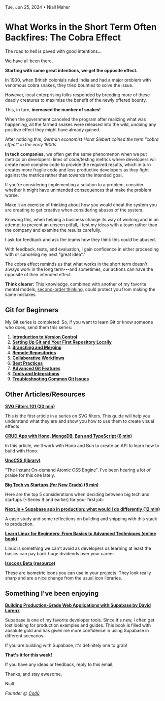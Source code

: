 Tue, Jun 25, 2024 • Niall Maher

# What Works in the Short Term Often Backfires: The Cobra Effect

The road to hell is paved with good intentions...

We have all been there.

**Starting with some great intentions, we get the opposite effect.**

In 1900, when British colonials ruled India and had a major problem with venomous cobra snakes, they tried bounties to solve the issue.

However, local enterprising folks responded by breeding more of these deadly creatures to maximize the benefit of the newly offered bounty.

This, in turn, **increased the number of snakes!**

When the government canceled the program after realizing what was happening, all the farmed snakes were released into the wild, undoing any positive effect they might have already gained.

After noticing this, _German economist Horst Siebert coined the term "cobra effect" in the early 1900s._

**In tech companies,** we often get the same phenomenon when we put metrics on developers; lines of code/testing metrics where developers will create more complex code to provide the required results, which in turn creates more fragile code and less productive developers as they fight against the metrics rather than towards the intended goal.

If you're considering implementing a solution to a problem, consider whether it might have unintended consequences that make the problem worse.

Make it an exercise of thinking about how you would cheat the system you are creating to get creative when considering abuses of the system.

Knowing this, when helping a business change its way of working and in an attempt to prevent an unseen pitfall, I test my ideas with a team rather than the company and examine the results carefully.

I ask for feedback and ask the teams how they think this could be abused.

With feedback, tests, and evaluation, I gain confidence in either proceeding with or canceling my next "great idea"."

The cobra effect reminds us that what works in the short term doesn't always work in the long term---and sometimes, our actions can have the opposite of their intended effect.

**Think clearer:** This knowledge, combined with another of my favorite mental models, [second-order thinking](https://fs.blog/second-order-thinking/), could protect you from making the same mistakes.

## Git for Beginners

My Git series is completed. So, if you want to learn Git or know someone who does, send them this series:

1.  **[Introduction to Version Control](https://www.codu.co/articles/introduction-to-version-control-udm5ck8m)**
2.  **[Setting Up Git and Your First Repository Locally](https://www.codu.co/articles/setting-up-git-and-your-first-repository-locally-d714w5ca)**
3.  **[Branching and Merging](https://www.codu.co/articles/branching-and-merging-q12ruolx)**
4.  **[Remote Repositories](https://www.codu.co/articles/remote-repositories-and-collaboration-z7hkxpy3)**
5.  **[Collaborative Workflows](https://www.codu.co/articles/collaborative-workflows-nbqw0bog)**
6.  **[Best Practices](https://www.codu.co/articles/git-best-practices-dt_n9hso)**
7.  **[Advanced Git Features](https://www.codu.co/articles/advanced-git-features-qqhpvwt5)**
8.  **[Tools and Integrations](https://www.codu.co/articles/git-tools-and-integrations-di2oifai)**
9.  **[Troubleshooting Common Git Issues](https://www.codu.co/articles/troubleshooting-common-git-issues-c4zwb1nh)**

## Other Articles/Resources

**[SVG Filters 101 (20 min)](https://tympanus.net/codrops/2019/01/15/svg-filters-101/)**

This is the first article in a series on SVG filters. This guide will help you understand what they are and show you how to use them to create visual effects.

**[CRUD App with Hono, MongoDB, Bun and TypeScript (6 min)](https://www.codu.co/articles/crud-app-with-hono-mongodb-bun-and-typescript-kgb7jl9r)**

In this article, we'll work with Hono and Bun to create an API to learn how to build with Hono.

**[UnoCSS (library)](https://unocss.dev/)**

"The Instant On-demand Atomic CSS Engine". I've been hearing a lot of praise for this one lately.

**[Big Tech vs Startups (for New Grads) (5 min)](https://www.developing.dev/p/big-tech-vs-startups-for-new-grads)**

Here are the top 5 considerations when deciding between big tech and startups (~Series B and earlier) for your first job:

**[Next.js + Supabase app in production: what would I do differently (12 min)](https://catjam.fi/articles/next-supabase-what-do-differently)**

A case study and some reflections on building and shipping with this stack to production.

**[Learn Linux for Beginners: From Basics to Advanced Techniques (online book)](https://www.freecodecamp.org/news/learn-linux-for-beginners-book-basic-to-advanced/)**

Linux is something we can't avoid as developers os learning at least the basics can pay back huge dividends over your career.

**[Isocons Beta (resource)](https://www.isocons.app/)**

These are isometric icons you can use in your projects. They look really sharp and are a nice change from the usual icon libraries.

## Something I've been enjoying

**[Building Production-Grade Web Applications with Supabase by David Lorenz](https://amzn.to/3yXNUC1)**

Supabase is one of my favorite developer tools. Since it's new, I often get lost looking for production examples and guides. This book is filled with absolute gold and has given me more confidence in using Supabase in different scenarios.

If you are building with Supabase, it's definitely one to grab!

**That's it for this week!**

If you have any ideas or feedback, reply to this email.

Thanks, and stay awesome,

Niall

_Founder @ [Codú](https://www.codu.co/?ref=newsletter)_
